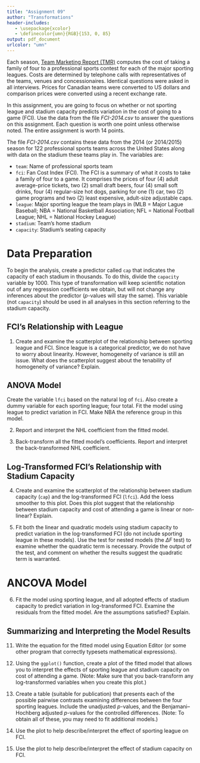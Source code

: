 ```yaml
---
title: "Assignment 09"
author: "Transformations"
header-includes:
   - \usepackage{xcolor}
   - \definecolor{umn}{RGB}{153, 0, 85}
output: pdf_document
urlcolor: "umn"
---
```


Each season, [Team Marketing Report (TMR)](http://www.teammarketing.com/) computes the cost of taking a family of four to a professional sports contest for each of the major sporting leagues. Costs are determined by telephone calls with representatives of the teams, venues and concessionaires. Identical questions were asked in all interviews. Prices for Canadian teams were converted to US dollars and comparison prices were converted using a recent exchange rate.

In this assignment, you are going to focus on whether or not sporting league and stadium capacity predicts variation in the cost of going to a game (FCI). Use the data from the file *FCI-2014.csv* to answer the questions on this assignment. Each question is worth one point unless otherwise noted. The entire assignment is worth 14 points.

\rule{0.5\linewidth}{\linethickness}

The file *FCI-2014.csv* contains these data from the 2014 (or 2014/2015) season for 122 professional sports teams across the United States along with data on the stadium these teams play in. The variables are:

- `team`: Name of professional sports team
- `fci`: Fan Cost Index (FCI). The FCI is a summary of what it costs to take a family of four to a game. It comprises the prices of four (4) adult average-price tickets, two (2) small draft beers, four (4) small soft drinks, four (4) regular-size hot dogs, parking for one (1) car, two (2) game programs and two (2) least expensive, adult-size adjustable caps.
- `league`: Major sporting league the team plays in (MLB = Major Lague Baseball; NBA = National Basketball Association; NFL = National Football League; NHL = National Hockey League)
- `stadium`: Team’s home stadium
- `capacity`: Stadium's seating capacity

\rule{0.5\linewidth}{\linethickness}

# Data Preparation

To begin the analysis, create a predictor called `cap` that indicates the capacity of each stadium in thousands. To do this, divide the `capacity` variable by 1000. This type of transformation will keep scientific notation out of any regression coefficients we obtain, but will not change any inferences about the predictor (_p_-values will stay the same). This variable (not `capacity`) should be used in all analyses in this section referring to the stadium capacity.



## FCI's Relationship with League

1. Create and examine the scatterplot of the relationship between sporting league and FCI. Since league is a categorical predictor, we do not have to worry about linearity. However, homogeneity of variance is still an issue. What does the scatterplot suggest about the tenability of homogeneity of variance? Explain.

\newpage

## ANOVA Model

Create the variable `lfci` based on the natural log of `fci`. Also create a dummy variable for each sporting league; four total. Fit the model using league to predict variation in FCI. Make NBA the reference group in this model. 

2. Report and interpret the NHL coefficient from the fitted model.

3. Back-transform all the fitted model's coefficients. Report and interpret the back-transformed NHL coefficient. 

## Log-Transformed FCI's Relationship with Stadium Capacity

4. Create and examine the scatterplot of the relationship between stadium capacity (`cap`) and the log-transformed FCI (`lfci`). Add the loess smoother to this plot. Does this plot suggest that the relationship between stadium capacity and cost of attending a game is linear or non-linear? Explain.

5. Fit both the linear and quadratic models using stadium capacity to predict variation in the log-transformed FCI (do not include sporting league in these models). Use the test for nested models (the $\Delta F$ test) to examine whether the quadratic term is necessary. Provide the output of the test, and comment on whether the results suggest the quadratic term is warranted.


# ANCOVA Model

6. Fit the model using sporting league, and all adopted effects of stadium capacity to predict variation in log-transformed FCI. Examine the residuals from the fitted model. Are the assumptions satisfied? Explain.


## Summarizing and Interpreting the Model Results

11. Write the equation for the fitted model using Equation Editor (or some other program that correctly typesets mathematical expressions).

12. Using the `ggplot()` function, create a plot of the fitted model that allows you to interpret the effects of sporting league and stadium capacity on cost of attending a game. (Note: Make sure that you back-transform any log-transformed variables when you create this plot.)

13. Create a table (suitable for publication) that presents each of the possible pairwise contrasts examining differences between the four sporting leagues. Include the unadjusted _p_-values, and the Benjamani--Hochberg adjusted _p_-values for the controlled differences. (Note: To obtain all of these, you may need to fit additional models.)

13. Use the plot to help describe/interpret the effect of sporting league on FCI.

14. Use the plot to help describe/interpret the effect of stadium capacity on FCI.


